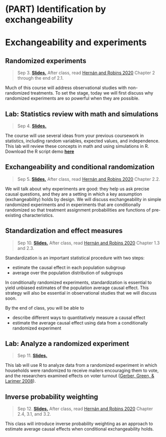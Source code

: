 # (PART) Identification by exchangeability {-}

# Exchangeability and experiments


## Randomized experiments

> Sep 3. [**Slides.**](assets/slides/2-1_random_experiments.pdf) After class, read [Hernán and Robins 2020](https://www.hsph.harvard.edu/miguel-hernan/causal-inference-book/) Chapter 2 through the end of 2.1.

Much of this course will address observational studies with non-randomized treatments. To set the stage, today we will first discuss why randomized experiments are so powerful when they are possible.

## Lab: Statistics review with math and simulations

> Sep 4. [**Slides.**]()

The course will use several ideas from your previous coursework in statistics, including random variables, expected values, and independence. This lab will review these concepts in math and using simulations in R. Download the R script demo [**here**](assets/discussions/discussion2.R)

## Exchangeability and conditional randomization

> Sep 5. [**Slides.**]() After class, read [Hernán and Robins 2020](https://www.hsph.harvard.edu/miguel-hernan/causal-inference-book/) Chapter 2.2.

We will talk about why experiments are good: they help us ask precise causal questions, and they are a setting in which a key assumption (exchangeability) holds by design. We will discuss exchangeability in simple randomized experiments and in experiments that are conditionally randomized so that treatment assignment probabilities are functions of pre-existing characteristics.

## Standardization and effect measures

> Sep 10. [**Slides.**]() After class, read [Hernán and Robins 2020](https://www.hsph.harvard.edu/miguel-hernan/causal-inference-book/) Chapter 1.3 and 2.3.

Standardization is an important statistical procedure with two steps:

* estimate the causal effect in each population subgroup
* average over the population distribution of subgroups

In conditionally randomized experiments, standardization is essential to yield unbiased estimates of the population average causal effect. This strategy will also be essential in observational studies that we will discuss soon.

By the end of class, you will be able to

* describe different ways to quantitatively measure a causal effect
* estimate the average causal effect using data from a conditionally randomized experiment

## Lab: Analyze a randomized experiment

> Sep 11. [**Slides.**]()

This lab will use R to analyze data from a randomized experiment in which households were randomized to receive mailers encouraging them to vote, and the researchers examined effects on voter turnout ([Gerber, Green, & Larimer 2008](https://doi.org/10.1017/S000305540808009X)).

## Inverse probability weighting

> Sep 12. [**Slides.**]() After class, read [Hernán and Robins 2020](https://www.hsph.harvard.edu/miguel-hernan/causal-inference-book/) Chapter 2.4, 3.1, and 3.2.

This class will introduce inverse probability weighting as an approach to estimate average causal effects when conditional exchangeability holds.

